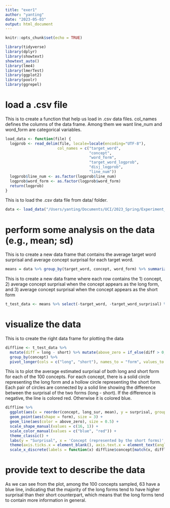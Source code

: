 ```yaml
---
title: "exer1"
author: "yanting"
date: "2023-05-03"
output: html_document
---
```


```r
knitr::opts_chunk$set(echo = TRUE)
```

```r
library(tidyverse)
library(dplyr)
library(showtext)
showtext_auto()
library(lme4)
library(lmerTest)
library(ggplot2)
library(poolr)
library(ggrepel)
```


# load a .csv file

This is to create a function that help us load in .csv data files.
col_names defines the columns of the data frame. Among them we want line_num and word_form are categorical variables.

```r
load_data <- function(file) {
  logprob <- read_delim(file, locale=locale(encoding="UTF-8"), 
                       col_names = c("target_word",
                                     "concept",
                                     "word_form",
                                     "target_word_logprob",
                                     "disj_logprob",
                                     "line_num"))
  logprob$line_num <- as.factor(logprob$line_num)
  logprob$word_form <- as.factor(logprob$word_form)
  return(logprob)
}
```

This is to load the .csv data file from data/ folder. 

```r
data <- load_data("/Users/yanting/Documents/UCI/2023_Spring/Experiment_methods/lsci253M/data/prob_oldpairfilled2-200.csv")
```

# perform some analysis on the data (e.g., mean; sd)

This is to create a new data frame that contains the average target word surprisal and average concept surprisal for each target word.

```r
means = data %>% group_by(target_word, concept, word_form) %>% summarize(concept_surprisal=-mean(disj_logprob), target_word_surprisal=-mean(target_word_logprob)) %>% ungroup() 

```

This is to create a new data frame where each row contains the 1) concept, 2) average concept surprisal when the concept appears as the long form, and 3) average concept surprisal when the concept appears as the short form

```r
t_test_data <- means %>% select(-target_word, -target_word_surprisal) %>% spread(word_form, concept_surprisal)
```


# visualize the data

This is to create the right data frame for plotting the data

```r
diffline <- t_test_data %>% 
  mutate(diff = long - short) %>% mutate(above_zero = if_else(diff > 0, "above 0", "below 0")) %>% mutate(long_sur = long) %>% 
  group_by(concept) %>%
  pivot_longer(cols = c("long", "short"), names_to = "form", values_to = "surprisal")  %>% arrange(long_sur)
```

This is to plot the average estimated surprisal of both long and short form for each of the 100 concepts. For each concept, there is a solid circle representing the long form and a hollow circle representing the short form. Each pair of circles are connected by a solid line showing the difference between the surprisal of the two forms (long - short). If the difference is negative, the line is colored red. Otherwise it is colored blue.

```r
diffline %>%
  ggplot(aes(x = reorder(concept, long_sur, mean), y = surprisal, group = concept)) +
  geom_point(aes(shape = form), size = 3) + 
  geom_line(aes(color = above_zero), size = 0.5) + 
  scale_shape_manual(values = c(16, 1)) +
  scale_color_manual(values = c("blue", "red")) +
  theme_classic() +
  labs(y = "Surprisal", x = 'Concept (represented by the short forms)', color = "Surprisal difference \n (long - short)", shape = "Word form") +
  theme(axis.ticks.x = element_blank(), axis.text.x = element_text(angle = 90, hjust = 1)) + 
  scale_x_discrete(labels = function(x) diffline$concept[match(x, diffline$concept)])

``` 

# provide text to describe the data
As we can see from the plot, among the 100 concepts sampled, 63 have a blue line, indicating that the majority of the long forms tend to have higher surprisal than their short counterpart, which means that the long forms tend to contain more information in general. 


